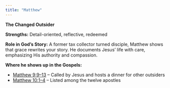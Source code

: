 ```yaml
---
title: "Matthew"
---
```

**The Changed Outsider**

**Strengths:** Detail-oriented, reflective, redeemed

**Role in God’s Story:** A former tax collector turned disciple, Matthew shows that grace rewrites your story. He documents Jesus’ life with care, emphasizing His authority and compassion.

**Where he shows up in the Gospels:**

* [Matthew 9:9–13](https://www.biblegateway.com/passage/?search=Matthew+9%3A9-13&version=NIV) – Called by Jesus and hosts a dinner for other outsiders
* [Matthew 10:1–4](https://www.biblegateway.com/passage/?search=Matthew+10%3A1-4&version=NIV) – Listed among the twelve apostles
